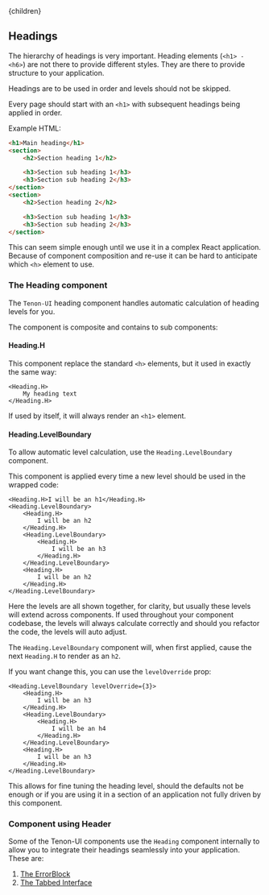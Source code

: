 


<Layout>
    <Helmet>
        <title>Tenon-ui | Headings</title>
    </Helmet>{children}
</Layout>

## Headings

The hierarchy of headings is very important. Heading elements (`<h1> - <h6>`) are not there to provide 
different styles. They are there to provide structure to your application. 

Headings are to be used in order and levels should not be skipped.

Every page should start with an `<h1>` with subsequent headings being applied in order.

Example HTML:

```html
<h1>Main heading</h1>
<section>
    <h2>Section heading 1</h2>

    <h3>Section sub heading 1</h3>
    <h3>Section sub heading 2</h3>
</section>
<section>
    <h2>Section heading 2</h2>

    <h3>Section sub heading 1</h3>
    <h3>Section sub heading 2</h3>
</section>
```

This can seem simple enough until we use it in a complex React application. Because
of component composition and re-use it can be hard to anticipate which `<h>` element 
to use.

### The Heading component

The `Tenon-UI` heading component handles automatic calculation of heading levels for you.

The component is composite and contains to sub components:

#### Heading.H

This component replace the standard `<h>` elements, but it used in exactly the same way:

```
<Heading.H>
    My heading text
</Heading.H>
```

If used by itself, it will always render an `<h1>` element.

#### Heading.LevelBoundary

To allow automatic level calculation, use the `Heading.LevelBoundary` component. 

This component is applied every time a new level should be used in the wrapped code:

```
<Heading.H>I will be an h1</Heading.H>
<Heading.LevelBoundary>
    <Heading.H>
        I will be an h2
    </Heading.H>
    <Heading.LevelBoundary>
        <Heading.H>
            I will be an h3
        </Heading.H>
    </Heading.LevelBoundary>
    <Heading.H>
        I will be an h2
    </Heading.H>
</Heading.LevelBoundary>
```

Here the levels are all shown together, for clarity, but usually these levels will extend across
components. If used throughout your component codebase, the levels will always calculate correctly
and should you refactor the code, the levels will auto adjust.

The `Heading.LevelBoundary` component will, when first applied, cause the next `Heading.H` to render
as an `h2`.

If you want change this, you can use the `levelOverride` prop:

```
<Heading.LevelBoundary levelOverride={3}>
    <Heading.H>
        I will be an h3
    </Heading.H>
    <Heading.LevelBoundary>
        <Heading.H>
            I will be an h4
        </Heading.H>
    </Heading.LevelBoundary>
    <Heading.H>
        I will be an h3
    </Heading.H>
</Heading.LevelBoundary>
```  

This allows for fine tuning the heading level, should the defaults not be enough or if you
are using it in a section of an application not fully driven by this component. 

### Component using Header

Some of the Tenon-UI components use the `Heading` component internally to allow you to integrate
their headings seamlessly into your application. These are:

1. [The ErrorBlock](/forms-error-block)
1. [The Tabbed Interface](/tabs)
